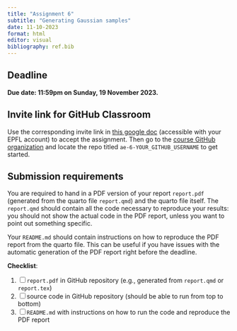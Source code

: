 ```yaml
---
title: "Assignment 6"
subtitle: "Generating Gaussian samples"
date: 11-10-2023
format: html
editor: visual
bibliography: ref.bib
---
```


::: callout-important
# Deadline

**Due date: 11:59pm on Sunday, 19 November 2023.**
:::

::: {.callout-note collapse="true"}
# Invite link for GitHub Classroom

Use the corresponding invite link in [this google doc](https://docs.google.com/document/d/1XTO7obXEr2Yxllxk48wnZ5e49ptPGMsMyl40KEZDGRg/edit?usp=sharing) (accessible with your EPFL account) to accept the assignment. Then go to the [course GitHub organization](https://github.com/MATH-517) and locate the repo titled `ae-6-YOUR_GITHUB_USERNAME` to get started.
:::

::: {.callout-warning collapse="false"}
# Submission requirements

You are required to hand in a PDF version of your report `report.pdf` (generated from the quarto file `report.qmd`) and the quarto file itself. The `report.qmd` should contain all the code necessary to reproduce your results: you should not show the actual code in the PDF report, unless you want to point out something specific.

Your `README.md` should contain instructions on how to reproduce the PDF report from the quarto file. This can be useful if you have issues with the automatic generation of the PDF report right before the deadline.

**Checklist**:

1. [ ] `report.pdf` in GitHub repository (e.g., generated from `report.qmd` or `report.tex`)
2. [ ] source code in GitHub repository (should be able to run from top to bottom)
3. [ ] `README.md` with instructions on how to run the code and reproduce the PDF report
:::

